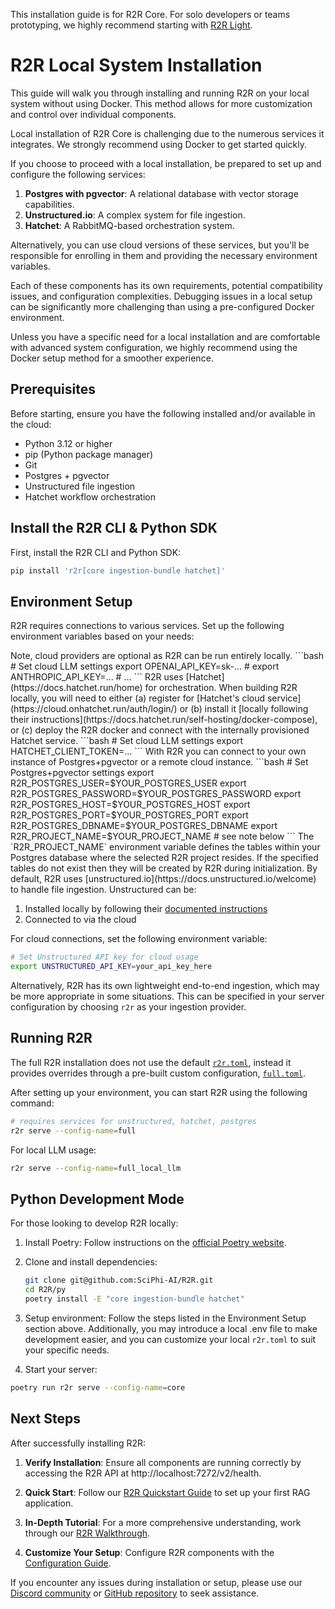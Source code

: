 <Warning>This installation guide is for R2R Core. For solo developers or teams prototyping, we highly recommend starting with <a href="/documentation/installation/light/local-system">R2R Light</a>.</Warning>
# R2R Local System Installation

This guide will walk you through installing and running R2R on your local system without using Docker. This method allows for more customization and control over individual components.


<Tip>
  Local installation of R2R Core is challenging due to the numerous services it integrates. We strongly recommend using Docker to get started quickly.

  If you choose to proceed with a local installation, be prepared to set up and configure the following services:

  1. **Postgres with pgvector**: A relational database with vector storage capabilities.
  2. **Unstructured.io**: A complex system for file ingestion.
  4. **Hatchet**: A RabbitMQ-based orchestration system.

  Alternatively, you can use cloud versions of these services, but you'll be responsible for enrolling in them and providing the necessary environment variables.

  Each of these components has its own requirements, potential compatibility issues, and configuration complexities. Debugging issues in a local setup can be significantly more challenging than using a pre-configured Docker environment.

</Tip>

  Unless you have a specific need for a local installation and are comfortable with advanced system configuration, we highly recommend using the Docker setup method for a smoother experience.
## Prerequisites

Before starting, ensure you have the following installed and/or available in the cloud:
- Python 3.12 or higher
- pip (Python package manager)
- Git
- Postgres + pgvector
- Unstructured file ingestion
- Hatchet workflow orchestration

## Install the R2R CLI & Python SDK

First, install the R2R CLI and Python SDK:

```bash
pip install 'r2r[core ingestion-bundle hatchet]'
```

## Environment Setup

R2R requires connections to various services. Set up the following environment variables based on your needs:

<AccordionGroup>
  <Accordion title="Cloud LLM Providers" icon="language">
    Note, cloud providers are optional as R2R can be run entirely locally.
     ```bash
      # Set cloud LLM settings
      export OPENAI_API_KEY=sk-...
      # export ANTHROPIC_API_KEY=...
      # ...
    ```
  </Accordion>
  <Accordion title="Hatchet" icon="axe">
    R2R uses [Hatchet](https://docs.hatchet.run/home) for orchestration. When building R2R locally, you will need to either (a) register for [Hatchet's cloud service](https://cloud.onhatchet.run/auth/login/) or (b) install it [locally following their instructions](https://docs.hatchet.run/self-hosting/docker-compose), or (c) deploy the R2R docker and connect with the internally provisioned Hatchet service.
     ```bash
      # Set cloud LLM settings
      export HATCHET_CLIENT_TOKEN=...
    ```
  </Accordion>
  <Accordion title="Postgres+pgvector" icon="database">
     With R2R you can connect to your own instance of Postgres+pgvector or a remote cloud instance.
     ```bash
      # Set Postgres+pgvector settings
      export R2R_POSTGRES_USER=$YOUR_POSTGRES_USER
      export R2R_POSTGRES_PASSWORD=$YOUR_POSTGRES_PASSWORD
      export R2R_POSTGRES_HOST=$YOUR_POSTGRES_HOST
      export R2R_POSTGRES_PORT=$YOUR_POSTGRES_PORT
      export R2R_POSTGRES_DBNAME=$YOUR_POSTGRES_DBNAME
      export R2R_PROJECT_NAME=$YOUR_PROJECT_NAME # see note below
    ```
    <Note>
    The `R2R_PROJECT_NAME` environment variable defines the tables within your Postgres database where the selected R2R project resides. If the specified tables do not exist then they will be created by R2R during initialization.
    </Note>
  </Accordion>
<Accordion title="Unstructured" icon="puzzle">
  By default, R2R uses [unstructured.io](https://docs.unstructured.io/welcome) to handle file ingestion. Unstructured can be:

  1. Installed locally by following their [documented instructions](https://docs.unstructured.io/open-source/introduction/overview)
  2. Connected to via the cloud

  For cloud connections, set the following environment variable:

  ```bash
  # Set Unstructured API key for cloud usage
  export UNSTRUCTURED_API_KEY=your_api_key_here
  ```

  Alternatively, R2R has its own lightweight end-to-end ingestion, which may be more appropriate in some situations. This can be specified in your server configuration by choosing `r2r` as your ingestion provider.
</Accordion>
</AccordionGroup>

## Running R2R

<Note>The full R2R installation does not use the default [`r2r.toml`](https://github.com/SciPhi-AI/R2R/blob/main/py/r2r.toml), instead it provides overrides through a pre-built custom configuration, [`full.toml`](https://github.com/SciPhi-AI/R2R/blob/main/py/core/configs/full.toml).</Note>

After setting up your environment, you can start R2R using the following command:

```bash
# requires services for unstructured, hatchet, postgres
r2r serve --config-name=full
```

For local LLM usage:

```bash
r2r serve --config-name=full_local_llm
```

## Python Development Mode

For those looking to develop R2R locally:

1. Install Poetry: Follow instructions on the [official Poetry website](https://python-poetry.org/docs/#installation).

2. Clone and install dependencies:
   ```bash
   git clone git@github.com:SciPhi-AI/R2R.git
   cd R2R/py
   poetry install -E "core ingestion-bundle hatchet"
   ```

3. Setup environment:
   Follow the steps listed in the Environment Setup section above. Additionally, you may introduce a local .env file to make development easier, and you can customize your local `r2r.toml` to suit your specific needs.

4. Start your server:
  ```bash
  poetry run r2r serve --config-name=core
  ```

## Next Steps

After successfully installing R2R:

1. **Verify Installation**: Ensure all components are running correctly by accessing the R2R API at http://localhost:7272/v2/health.

2. **Quick Start**: Follow our [R2R Quickstart Guide](/documentation/quickstart) to set up your first RAG application.

3. **In-Depth Tutorial**: For a more comprehensive understanding, work through our [R2R Walkthrough](/cookbooks/walkthrough).

4. **Customize Your Setup**: Configure R2R components with the [Configuration Guide](/documentation/configuration).

If you encounter any issues during installation or setup, please use our [Discord community](https://discord.gg/p6KqD2kjtB) or [GitHub repository](https://github.com/SciPhi-AI/R2R) to seek assistance.
